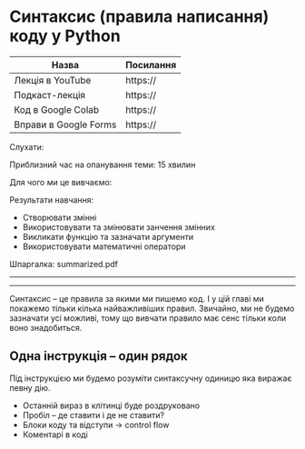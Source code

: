 # Синтаксис (правила написання) коду у Python

| Назва                 | Посилання |
|-----------------------|-----------|
| Лекція в YouTube      | https://  |
| Подкаст-лекція        | https://  |
| Код в Google Colab    | https://  |
| Вправи в Google Forms | https://  |

Слухати:

Приблизний час на опанування теми: 15 хвилин

Для чого ми це вивчаємо:

Результати навчання:

- Створювати змінні
- Використовувати та змінювати занчення змінних
- Викликати функцію та зазначати аргументи
- Використовувати математичні оператори

Шпаргалка: summarized.pdf

---


---

Синтаксис -- це правила за якими ми пишемо код. І у цій главі ми покажемо тільки кілька найважливіших правил. Звичайно, ми не будемо зазначати усі можливі, тому що вивчати правило має сенс тільки коли воно знадобиться.

## Одна інструкція -- один рядок

Під інструкцією ми будемо розуміти синтаксучну одиницю яка виражає певну дію. 



* Останній вираз в клітинці буде роздруковано 
* Пробіл -- де ставити і де не ставити? 
* Блоки коду та відступи -> control flow
* Коментарі в коді
